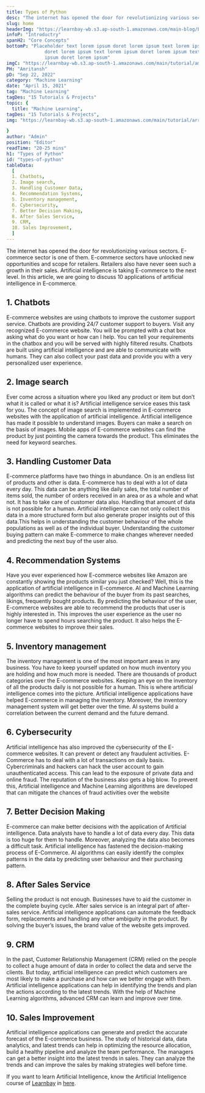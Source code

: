 ```yaml
---
title: Types of Python
desc: "The internet has opened the door for revolutionizing various sectors. E-commerce sector is one of them. E-commerce sectors have unlocked new opportunities and scope for retailers. Retailers also have never seen such a growth in their sales..."
slug: home
headerImg: "https://learnbay-wb.s3.ap-south-1.amazonaws.com/main-blog/blog/ar.jpg"
infoP: "Introductry"
spanH2: "Core Concepts"
bottomP: "Placeholder text lorem ipsum doret lorem ipsum text lorem ipsum
              doret lorem ipsum text lorem ipsum doret lorem ipsum text lorem
              ipsum doret lorem ipsum"
imgC: "https://learnbay-wb.s3.ap-south-1.amazonaws.com/main/tutorial/amritansh.png"
PH: "Amritansh"
pD: "Sep 22, 2022"
category: "Machine Learning"
date: "April 15, 2021"
tag: "Machine Learning"
tagDes: "15 Tutorials & Projects"
topic: {
  title: "Machine Learning",
tagDes: "15 Tutorials & Projects",
img: "https://learnbay-wb.s3.ap-south-1.amazonaws.com/main/tutorial/arrow.png"

}
author: "Admin"
position: "Editor"
readTime: "20-25 mins"
h1: "Types of Python"
id: "types-of-python"
tableData:
  [
  1. Chatbots, 
  2. Image search,  
  3. Handling Customer Data,  
  4. Recommendation Systems,  
  5. Inventory management,  
  6. Cybersecurity,  
  7. Better Decision Making,  
  8. After Sales Service,  
  9. CRM,  
  10. Sales Improvement,  
  ]
---
```






The internet has opened the door for revolutionizing various sectors. E-commerce sector is one of them. E-commerce sectors have unlocked new opportunities and scope for retailers. Retailers also have never seen such a growth in their sales. Artificial intelligence is taking E-commerce to the next level. In this article, we are going to discuss 10 applications of artificial intelligence in E-commerce.



## 1. Chatbots
 E-commerce websites are using chatbots to improve the customer support service. Chatbots are providing 24/7 customer support to buyers. Visit any recognized E-commerce website. You will be prompted with a chat box asking what do you want or how can I help. You can tell your requirements in the chatbox and you will be served with highly filtered results. Chatbots are built using artificial intelligence and are able to communicate with humans. They can also collect your past data and provide you with a very personalized user experience.
## 2. Image search
 Ever come across a situation where you liked any product or item but don’t what it is called or what it is? Artificial intelligence service eases this task for you. The concept of image search is implemented in E-commerce websites with the application of artificial intelligence. Artificial intelligence has made it possible to understand images. Buyers can make a search on the basis of images. Mobile apps of E-commerce websites can find the product by just pointing the camera towards the product. This eliminates the need for keyword searches.
## 3. Handling Customer Data 
 E-commerce platforms have two things in abundance. On is an endless list of products and other is data. E-commerce has to deal with a lot of data every day. This data can be anything like daily sales, the total number of items sold, the number of orders received in an area or as a whole and what not. It has to take care of customer data also. Handling that amount of data is not possible for a human. Artificial intelligence can not only collect this data in a more structured form but also generate proper insights out of this data.This helps in understanding the customer behaviour of the whole populations as well as of the individual buyer. Understanding the customer buying pattern can make E-commerce to make changes wherever needed and predicting the next buy of the user also.
## 4. Recommendation Systems
Have you ever experienced how E-commerce websites like Amazon are constantly showing the products similar you just checked? Well, this is the application of artificial intelligence in E-commerce. AI and Machine Learning algorithms can predict the behaviour of the buyer from its past searches, likings, frequently bought products. By predicting the behaviour of the user, E-commerce websites are able to recommend the products that user is highly interested in. This improves the user experience as the user no longer have to spend hours searching the product. It also helps the E-commerce websites to improve their sales.
## 5. Inventory management 
 The inventory management is one of the most important areas in any business. You have to keep yourself updated on how much inventory you are holding and how much more is needed. There are thousands of product categories over the E-commerce websites. Keeping an eye on the inventory of all the products daily is not possible for a human. This is where artificial intelligence comes into the picture. Artificial intelligence applications have helped E-commerce in managing the inventory. Moreover, the inventory management system will get better over the time. AI systems build a correlation between the current demand and the future demand.
## 6. Cybersecurity 
 Artificial intelligence has also improved the cybersecurity of the E-commerce websites. It can prevent or detect any fraudulent activities. E-Commerce has to deal with a lot of transactions on daily basis. Cybercriminals and hackers can hack the user account to gain unauthenticated access. This can lead to the exposure of private data and online fraud. The reputation of the business also gets a big blow. To prevent this, Artificial intelligence and Machine Learning algorithms are developed that can mitigate the chances of fraud activities over the website
## 7. Better Decision Making 
 E-commerce can make better decisions with the application of Artificial intelligence. Data analysts have to handle a lot of data every day. This data is too huge for them to handle. Moreover, analyzing the data also becomes a difficult task. Artificial intelligence has fastened the decision-making process of E-Commerce. AI algorithms can easily identify the complex patterns in the data by predicting user behaviour and their purchasing pattern.
## 8. After Sales Service 
 Selling the product is not enough. Businesses have to aid the customer in the complete buying cycle. After sales service is an integral part of after-sales service. Artificial intelligence applications can automate the feedback form, replacements and handling any other ambiguity in the product. By solving the buyer’s issues, the brand value of the website gets improved.
## 9. CRM 
 In the past, Customer Relationship Management (CRM) relied on the people to collect a huge amount of data in order to collect the data and serve the clients. But today, artificial intelligence can predict which customers are most likely to make a purchase and how can we better engage with them. Artificial intelligence applications can help in identifying the trends and plan the actions according to the latest trends. With the help of Machine Learning algorithms, advanced CRM can learn and improve over time.
## 10. Sales Improvement 
 Artificial intelligence applications can generate and predict the accurate forecast of the E-commerce business. The study of historical data, data analytics, and latest trends can help in optimizing the resource allocation, build a healthy pipeline and analyze the team performance. The managers can get a better insight into the latest trends in sales. They can analyze the trends and can improve the sales by making strategies well before time.

If you want to learn Artificial Intelligence, know the Artificial Intelligence course of <a href="http://learnbay.co/" target="_blank">Learnbay</a> in <a href="https://blog.learnbay.co/artificial-intelligence-certification/" target="_blank">here</a>.



